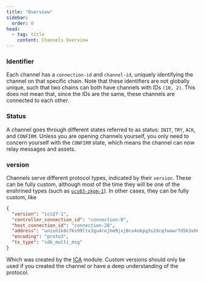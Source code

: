 ```yaml
---
title: "Overview"
sidebar:
  order: 0
head:
  - tag: title
    content: Channels Overview
---
```


### Identifier

Each channel has a `connection-id` and `channel-id`, uniquely identifying the channel on that specific chain. Note that these identifiers
are not globally unique, such that two chains can both have channels with IDs `(10, 2)`. This does not mean that, since the IDs
are the same, these channels are connected to each other.

### Status

A channel goes through different states referred to as status: `INIT`, `TRY`, `ACK`, and `CONFIRM`. Unless you 
are opening channels yourself, you only need to concern yourself with the `CONFIRM` state, which means the channel 
can now relay messages and assets.

### version

Channels serve different protocol types, indicated by their `version`. These can be fully custom, although most of the 
time they will be one of the enshrined types (such as [`ucs03-zkgm-1`](/protocol/channels/ucs03-zkgm)). In other cases,
they can be fully custom, like

```json
{
  "version": "ics27-1",
  "controller_connection_id": "connection-0",
  "host_connection_id": "connection-28",
  "address": "union1k8c7ks99ltx3gu4rejhm9jxj0cu4ukpg3s2dcqfwawr7d5k3xh0qzl9eag",
  "encoding": "proto3",
  "tx_type": "sdk_multi_msg"
}
```

Which was created by the [ICA](https://github.com/cosmos/ibc/tree/main/spec/app/ics-027-interchain-accounts) module. Custom
versions should only be used if you created the channel or have a deep understanding of the protocol.
